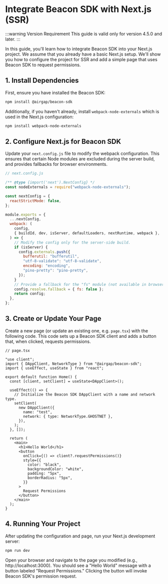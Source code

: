 # Integrate Beacon SDK with Next.js (SSR)

:::warning Version Requirement
This guide is valid only for version 4.5.0 and later.
:::

In this guide, you'll learn how to integrate Beacon SDK into your Next.js project.
We assume that you already have a basic Next.js setup.
We'll show you how to configure the project for SSR and add a simple page that uses Beacon SDK to request permissions.

## 1. Install Dependencies

First, ensure you have installed the Beacon SDK:

```bash
npm install @airgap/beacon-sdk
```

Additionally, if you haven't already, install `webpack-node-externals` which is used in the Next.js configuration:

```bash
npm install webpack-node-externals
```

## 2. Configure Next.js for Beacon SDK

Update your `next.config.js` file to modify the webpack configuration. This ensures that certain Node modules are excluded during the server build, and provides fallbacks for browser environments.

```js
// next.config.js

/** @type {import('next').NextConfig} */
const nodeExternals = require("webpack-node-externals");

const nextConfig = {
  reactStrictMode: false,
};

module.exports = {
  ...nextConfig,
  webpack: (
    config,
    { buildId, dev, isServer, defaultLoaders, nextRuntime, webpack },
  ) => {
    // Modify the config only for the server-side build.
    if (isServer) {
      config.externals.push({
        bufferutil: "bufferutil",
        "utf-8-validate": "utf-8-validate",
        encoding: "encoding",
        "pino-pretty": "pino-pretty",
      });
    }
    // Provide a fallback for the "fs" module (not available in browsers).
    config.resolve.fallback = { fs: false };
    return config;
  },
};
```

## 3. Create or Update Your Page

Create a new page (or update an existing one, e.g. `page.tsx`) with the following code.
This code sets up a Beacon SDK client and adds a button that, when clicked, requests permissions.

```tsx
// page.tsx

"use client";
import { DAppClient, NetworkType } from "@airgap/beacon-sdk";
import { useEffect, useState } from "react";

export default function Home() {
  const [client, setClient] = useState<DAppClient>();

  useEffect(() => {
    // Initialize the Beacon SDK DAppClient with a name and network type.
    setClient(
      new DAppClient({
        name: "test",
        network: { type: NetworkType.GHOSTNET },
      }),
    );
  }, []);

  return (
    <main>
      <h1>Hello World</h1>
      <button
        onClick={() => client?.requestPermissions()}
        style={{
          color: "black",
          backgroundColor: "white",
          padding: "5px",
          borderRadius: "5px",
        }}
      >
        Request Permissions
      </button>
    </main>
  );
}
```

## 4. Running Your Project

After updating the configuration and page, run your Next.js development server:

```bash
npm run dev
```

Open your browser and navigate to the page you modified (e.g., http://localhost:3000).
You should see a "Hello World" message with a button labeled "Request Permissions." 
Clicking the button will invoke Beacon SDK's permission request.
